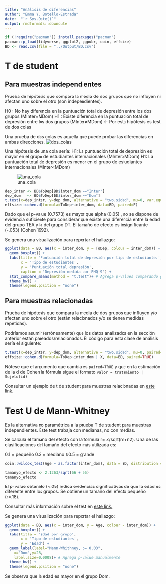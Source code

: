 ```yaml
---
title: "Análisis de diferencias"
author: "Emma Y. Botello-Estrada"
date:  "`r Sys.Date()`"
output: rmdformats::downcute
---
```



```r
if (!require("pacman")) install.packages("pacman")
pacman::p_load(tidyverse, ggplot2, ggpubr, coin, effsize)
BD <- read.csv(file = "../Output/BD.csv")
```


# T de student 

## Para muestras independientes
Prueba de hipótesis que compara la media de dos grupos que no influyen ni afectan uno sobre el otro (son independientes). 

H0 : No hay diferencia en la puntuación total de depresión entre los dos grupos  (MInter=MDom)
H1 : Existe diferencia en la puntuación total de depresión entre los dos grupos (MInter≠MDom) <- Por esta hipótesis es test de dos colas

Una prueba de dos colas es aquella que puede probar las diferencias en ambas direcciones.
![dos_colas](https://blog.minitab.com/hs-fs/hubfs/distribucion-t-1.jpg?width=576&name=distribucion-t-1.jpg)

Una hipótesis de una cola sería: 
H1: La puntuación total de depresión es mayor en el grupo de estudiantes internacionales (MInter>MDom)
H1: La puntuación total de depresión es menor en el grupo de estudiantes internacionales (MInter<MDom)

![una_cola](https://1.bp.blogspot.com/-EdHQ6iYn46Y/Ws-M-PBc_oI/AAAAAAAAAX8/n0_ynntB4BMIGA7WCDEWIgoYCcOdhVb9ACLcBGAs/s1600/eCurvaT_1.jpg)

```r
dep_inter <- BD$ToDep[BD$inter_dom =="Inter"]
dep_dom   <- BD$ToDep[BD$inter_dom =="Dom"]
t.test(x=dep_inter, y=dep_dom, alternative = "two.sided", mu=0, var.equal = T, conf.level = 0.95)
effsize::cohen.d(formula=ToDep~inter_dom, data=BD, paired=F)
```
Dado que el p-value (0.7573) es mayor que alpha (0.05) , no se dispone de evidencia suficiente para considerar que existe una diferencia entre la edad del grupo TEA y la del grupo DT. El tamaño de efecto es insignificante (-.053) (Cohen 1992).

Se genera una visualización para reportar el hallazgo:

```r
ggplot(data = BD, aes(x = inter_dom, y = ToDep, colour = inter_dom)) +
  geom_boxplot() +
  labs(title = 'Puntuación total de depresión por tipo de estudiante.',
       x = 'Tipo de estudiantes',
       y = 'Puntuación total depresión',
       caption = "Depresión medida por PHQ-9") +
  stat_compare_means(method = "t.test")+ # Agrega p-values comparando grupos
  theme_bw() +
  theme(legend.position = "none")
```
## Para muestras relacionadas
Prueba de hipótesis que compara la media de dos grupos que influyen y/o afectan uno sobre el otro (están relacionados y/o se tienen medidas repetidas).

Podríamos asumir (erróneamente) que los datos analizados en la sección anterior están pareados/relacionados. El código para esta clase de análisis sería el siguiente:

```r
t.test(x=dep_inter, y=dep_dom, alternative = "two.sided", mu=0, paired= TRUE,var.equal = T, conf.level = 0.95)
effsize::cohen.d(formula=ToDep~inter_dom | X, data=BD, paired=TRUE)
```
Nótese que el argumento que cambia es ```paired=TRUE``` y que en la estimación de la d de Cohen la fórmula sigue el formato ```valor ~ tratamiento | Sujeto(id)```

Consultar un ejemplo de t de student para muestras relacionadas en [este link.](https://rpubs.com/Joaquin_AR/218467)

# Test U de Mann-Whitney
Es la alternativa no paramétrica a la prueba T de student para muestras independientes. Este test trabaja con medianas, no con medias.

Se calcula el tamaño del efecto con la fórmula r= Z/sqrt(n1+n2). Una de las clasificaciones del tamaño del efecto más utilizada es:

0.1 = pequeño
0.3 = mediano
≥0.5 = grande

```r
coin::wilcox_test(Age ~ as.factor(inter_dom), data = BD, distribution = "exact", conf.int=0.95)

tamanyo_efecto <- 2.1263/sqrt(66 + 66)
tamanyo_efecto
```

El p-value obtenido (<.05) indica evidencias significativas de que la edad es diferente entre los grupos. Se obtiene un tamaño del efecto pequeño (r=.18).

Consultar más información sobre el test en [este link.](https://www.cienciadedatos.net/documentos/17_mann%E2%80%93whitney_u_test#Mann_Whitney_Wilcoxon)

Se genera una visualización para reportar el hallazgo:

```r

ggplot(data = BD, aes(x = inter_dom, y = Age, colour = inter_dom)) +
  geom_boxplot() +
  labs(title = 'Edad por grupo',
       x = 'Tipo de estudiantes',
       y = 'Edad') +
  geom_label(label="Mann-Whithney, p= 0.03", 
    x="Dom",y=28,
    label.size=0.0008)+ # Agrega p-value manualmente
  theme_bw() +
  theme(legend.position = "none")
```
Se observa que la edad es mayor en el grupo Dom. 